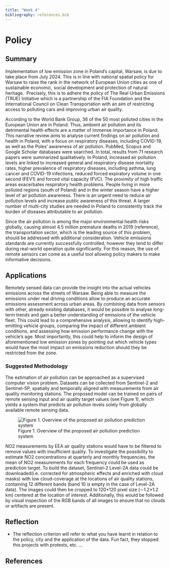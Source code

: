 ```yaml
---
title: "Week 4"
bibliography: references.bib
---
```


# Policy {.unnumbered}

## Summary

Implementation of low emission zone in Poland's capital, Warsaw, is due to take place from July 2024. This is in line with national spatial policy for Warsaw to raise the rank in the network of European Union cities as one of sustainable economic, social development and protection of natural heritage.  Precisely, this is to adhere the policy of The Real Urban Emissions (TRUE) Initiative which is a partnership of the FIA Foundation and the International Council on Clean Transportation with an aim of restricting access to polluting cars and improving urban air quality.

According to the World Bank Group, 36 of the 50 most polluted cities in the European Union are in Poland. Thus, ambient air pollution and its detrimental health effects are a matter of immense importance in Poland. This narrative review aims to analyse current findings on air pollution and health in Poland, with a focus on respiratory diseases, including COVID-19, as well as the Poles' awareness of air pollution. PubMed, Scopus and Google Scholar databases were searched. In total, results from 71 research papers were summarized qualitatively. In Poland, increased air pollution levels are linked to increased general and respiratory disease mortality rates, higher prevalence of respiratory diseases, including asthma, lung cancer and COVID-19 infections, reduced forced expiratory volume in one second (FEV1) and forced vital capacity (FVC). The proximity of high traffic areas exacerbates respiratory health problems. People living in more polluted regions (south of Poland) and in the winter season have a higher level of air pollution awareness. There is an urgent need to reduce air pollution levels and increase public awareness of this threat. A larger number of multi-city studies are needed in Poland to consistently track the burden of diseases attributable to air pollution.

Since the air pollution is among the major environmental health risks globally, causing almost 4.5 million premature deaths in 2019 (reference), the transportation sector, which is the leading source of this problem, should be addressed with additional consideration. Vehicle emissions standards are currently successfully controlled, however they tend to differ during real-world operation quite significantly. For this reason, the use of remote sensors can come as a useful tool allowing policy makers to make informative decisions.

## Applications

Remotely sensed data can provide the insight into the actual vehicles emissions across the streets of Warsaw. Being able to measure the emissions under real driving conditions allow to produce an accurate emissions assessment across urban areas. By combining data from sensors with other, already existing databases, it would be possible to analyse long-term trends and gain a better understanding of emissions of the vehicle fleet. This could lead to a comprehensive analysis, allowing to identify high-emitting vehicle groups, comparing the impact of different ambient conditions, and assessing how emission performance change with the vehicle's age. Most importantly, this could help to inform the design of aforementioned low emission zones by pointing out which vehicle types would have the most impact on emissions reduction should they be restricted from the zone.

### Suggested Methodology

The estimation of air pollution can be approached as a supervised computer vision problem. Datasets can be collected from Sentinel-2 and Sentinel-5P, spatially and temporally aligned with measurements from air quality monitoring stations. The proposed model can be trained on pairs of remote sensing input and air quality target values (see Figure 1), which yields a system that predicts air pollution levels solely from globally available remote sensing data.

![Figure 1. Overview of the proposed air pollution prediction system](images/Picture1.png)

NO2 measurements by EEA air quality stations would have to be filtered to remove values with insufficient quality. To investigate the possibility to estimate NO2 concentrations at quarterly and monthly frequencies, the mean of NO2 measurements for each frequency could be used as prediction target. To build the dataset, Sentinel-2 Level-2A data could be downloaded(i.e. corrected for atmospheric effects and enriched with cloud masks) with low cloud-coverage at the locations of air quality stations, containing 12 different bands (band 10 is empty in the case of Level-2A data). The images could then be cropped to 120×120 pixel size (∼1.2×1.2 km) centered at the location of interest. Additionally, this would be followed by visual inspection of the RGB bands of all images to ensure that no clouds or artifacts are present.

## Reflection

-   The reflection criterion will refer to what you have learnt in relation to the policy, city and the application of the data. Fun fact, they stopped this projects with protests, etc. ...

## References
